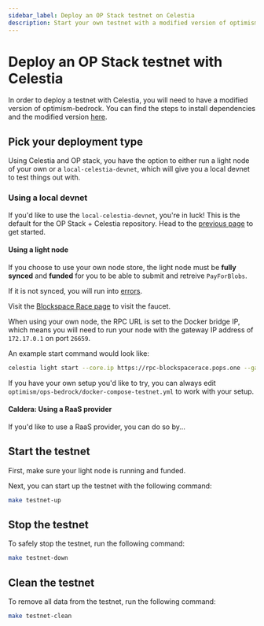 ```yaml
---
sidebar_label: Deploy an OP Stack testnet on Celestia
description: Start your own testnet with a modified version of optimism-bedrock.
---
```


# Deploy an OP Stack testnet with Celestia

In order to deploy a testnet with Celestia, you will need to have a modified
version of optimism-bedrock. You can find the steps to install dependencies
and the modified version [here](../optimism-devnet).

## Pick your deployment type

Using Celestia and OP stack, you have the option to either
run a light node of your own or a `local-celestia-devnet`,
which will give you a local devnet to test things out with.

### Using a local devnet

If you'd like to use the `local-celestia-devnet`, you're in luck!
This is the default for the OP Stack + Celestia repository. Head
to the [previous page](../optimism-devnet) to get started.

#### Using a light node

If you choose to use your own node store, the light node
must be **fully synced** and **funded** for you to be able to submit
and retreive `PayForBlobs`.

If it is not synced, you will run into [errors](https://github.com/celestiaorg/celestia-node/issues/2151).

Visit the [Blockspace Race page](../../nodes/blockspace-race/)
to visit the faucet.

When using your own node, the RPC URL is set to the Docker
bridge IP, which means you will need to run your node with the
gateway IP address of `172.17.0.1` on port `26659`.

An example start command would look like:

```bash
celestia light start --core.ip https://rpc-blockspacerace.pops.one --gateway --gateway.addr 172.17.0.1 --gateway.port 26659 --p2p.network blockspacerace
```

If you have your own setup you'd like to try, you can always edit
`optimism/ops-bedrock/docker-compose-testnet.yml` to work with your setup.

#### Caldera: Using a RaaS provider

If you'd like to use a RaaS provider, you can do so by...

## Start the testnet

First, make sure your light node is running and funded.

Next, you can start up the testnet with the following command:

```bash
make testnet-up
```

## Stop the testnet

To safely stop the testnet, run the following command:

```bash
make testnet-down
```

## Clean the testnet

To remove all data from the testnet, run the following command:

```bash
make testnet-clean
```
